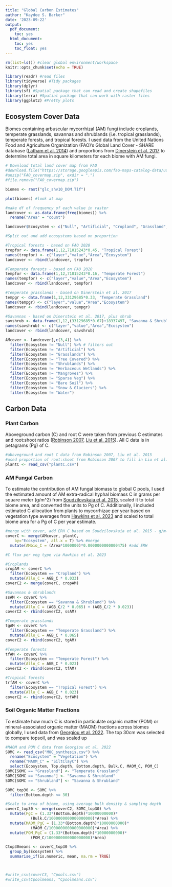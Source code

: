 ```yaml
---
title: "Global Carbon Estimates"
author: "Kaydee S. Barker"
date: '2023-09-22'
output: 
  pdf_document:
    toc: yes
  html_document:
    toc: yes
    toc_float: yes
---
```


```r
rm(list=ls()) #clear global environment/workspace
knitr::opts_chunk$set(echo = TRUE)
```

```r
library(readr) #read files
library(tidyverse) #Tidy packages
library(dplyr)
library(sf) #Spatial package that can read and create shapefiles 
library(terra) #Spatial package that can work with raster files
library(ggplot2) #Pretty plots

```

## Ecosystem Cover Data

Biomes containing arbuscular mycorrhizal (AM) fungi include croplands, temperate grasslands, savannas and shrublands (i.e. tropical grasslands), temperate forests, and tropical forests. I used data from the United Nations Food and Agriculture Organization (FAO)'s Global Land Cover - SHARE database ([Latham et al. 2014](https://www.fao.org/uploads/media/glc-share-doc.pdf)) and proportions from [Dinerstein et al. 2017](https://doi.org/10.1093/biosci/bix014) to determine total area in square kilometers for each biome with AM fungi.

```r

# Download total land cover map from FAO
#download.file("https://storage.googleapis.com/fao-maps-catalog-data/uuid/ba4526fd-cdbf-4028-a1bd-5a559c4bff38/resources/GlcShare_v10_Dominant.zip", destfile= "FAO_covermap.zip")
#unzip("FAO_covermap.zip", exdir = ".")
#file.remove("FAO_covermap.zip")

biomes <- rast("glc_shv10_DOM.Tif")

plot(biomes) #look at map

#make df of frequency of each value in raster
landcover <- as.data.frame(freq(biomes)) %>%
  rename("Area" = "count")

landcover$Ecosystem <- c("Null", "Artificial", "Cropland", "Grassland", "Tree Covered", "Shrubland", "Herbaceous Wetland", "Mangrove", "Sparse Veg", "Bare Soil", "Snow & Glaciers", "Water")

#Split out and add ecosystems based on proportion

#Tropical forests - based on FAO 2020
tropfor <- data.frame(1,12,71015243*0.45, "Tropical Forest")
names(tropfor) <- c("layer","value","Area","Ecosystem")
landcover <- rbind(landcover, tropfor)

#Temperate forests - based on FAO 2020
tempfor <- data.frame(1,12,71015243*0.16, "Temperate Forest")
names(tempfor) <- c("layer","value","Area","Ecosystem")
landcover <- rbind(landcover, tempfor)

#Temperate grasslands - based on Dinerstein et al. 2017
tempgr <- data.frame(1,12,33129685*0.33, "Temperate Grassland")
names(tempgr) <- c("layer","value","Area","Ecosystem")
landcover <- rbind(landcover, tempgr)

#Savannas - based on Dinerstein et al. 2017, plus shrub
savshrub <- data.frame(1,12,(33129685*0.67)+18337497, "Savanna & Shrubland")
names(savshrub) <- c("layer","value","Area","Ecosystem")
landcover <- rbind(landcover, savshrub)

AMcover <- landcover[,c(3,4)] %>%
  filter(Ecosystem != "Null") %>% # filters out
  filter(Ecosystem != "Artificial") %>%
  filter(Ecosystem != "Grasslands") %>%
  filter(Ecosystem != "Tree Covered") %>%
  filter(Ecosystem != "Shrublands") %>%
  filter(Ecosystem != "Herbaceous Wetlands") %>%
  filter(Ecosystem != "Mangroves") %>%
  filter(Ecosystem != "Sparse Veg") %>%
  filter(Ecosystem != "Bare Soil") %>%
  filter(Ecosystem != "Snow & Glaciers") %>%
  filter(Ecosystem != "Water")

```

## Carbon Data

### Plant Carbon

Aboveground carbon (C) and root C were taken from previous C estimates and root:shoot ratios ([Robinson 2007](https://royalsocietypublishing.org/doi/10.1098/rspb.2007.1012), [Liu et al. 2015](https://www.nature.com/articles/nclimate2581)). All C data is in petagrams (Pg) of C.

```r

#aboveground and root C data from Robinson 2007, Liu et al. 2015
#used proportion of root:shoot from Robinson 2007 to fill in Liu et al. 2015 root C estimates - in Pg C
plantC <- read_csv("plantC.csv")

```

### AM Fungal Carbon

To estimate the contribution of AM fungal biomass to global C pools, I used the estimated amount of AM extra-radical hyphal biomass C in grams per square meter (g/m^2) from [Soudzilovskaia et al. 2015](https://onlinelibrary.wiley.com/doi/10.1111/nph.13447), scaled it to total biome area, and converted the units to Pg of C. Additionally, I included estimated C allocation from plants to mycorrhizae per year based on vegetation type averages from [Hawkins et al. 2023](https://doi.org/10.1016/j.cub.2023.02.027) and scaled to total biome area for a Pg of C per year estimate.


```r

#merge with cover, add ERH C based on Soudzilovskaia et al. 2015 - g/m-2 estimates. Different than C flux from Hawkins et al. 2023
coverC <- merge(AMcover, plantC, 
	by="Ecosystem", all.x = T) %>% #merge 
  mutate(AMbio_C = (Area*1000000)*0.0000000000000475) #add ERH

#C flux per veg type via Hawkins et al. 2023

#Croplands
cropAM <- coverC %>%
  filter(Ecosystem == "Cropland") %>%
  mutate(Allo_C = AGB_C * 0.033) 
coverC2 <- merge(coverC, cropAM)

#Savannas & shrublands
ssAM <- coverC %>%
  filter(Ecosystem == "Savanna & Shrubland") %>%
  mutate(Allo_C = (AGB_C/2 * 0.065) + (AGB_C/2 * 0.023))
coverC2 <- rbind(coverC2, ssAM)

#Temperate grasslands
tgAM <- coverC %>%
  filter(Ecosystem == "Temperate Grassland") %>%
  mutate(Allo_C = AGB_C * 0.065) 
coverC2 <- rbind(coverC2, tgAM)

#Temperate forests
tfAM <- coverC %>%
  filter(Ecosystem == "Temperate Forest") %>%
  mutate(Allo_C = AGB_C * 0.023) 
coverC2 <- rbind(coverC2, tfAM)

#Tropical forests
trfAM <- coverC %>%
  filter(Ecosystem == "Tropical Forest") %>%
  mutate(Allo_C = AGB_C * 0.023) 
coverC2 <- rbind(coverC2, trfAM)

```

### Soil Organic Matter Fractions

To estimate how much C is stored in particulate organic matter (POM) or mineral-associated organic matter (MAOM) fractions across biomes globally, I used data from [Georgiou et al. 2022](https://www.nature.com/articles/s41467-022-31540-9). The top 30cm was selected to compare topsoil, and was scaled up 

```r

#MAOM and POM C data from Georgiou et al. 2022
SOMC <- read_csv("MOC_synthesis.csv") %>%
  rename("Ecosystem" = "Vegetation") %>%
  rename("MAOM_C" = "SiltClayC") %>%
  select(Ecosystem, Top.depth, Bottom.depth, Bulk.C, MAOM_C, POM_C)
SOMC[SOMC == "Grassland"] <- "Temperate Grassland"
SOMC[SOMC == "Savanna"] <- "Savanna & Shrubland"
SOMC[SOMC == "Shrubland"] <- "Savanna & Shrubland"

SOMC_top30 <- SOMC %>%
  filter(Bottom.depth <= 30)

#Scale to area of biome, using average bulk density & sampling depth
coverC_top30 <- merge(coverC2, SOMC_top30) %>%
  mutate(PgC = (1.33*(Bottom.depth)*10000000000)*
           (Bulk.C/1000000000000000000)*Area) %>%
  mutate(MAOM_PgC = (1.33*(Bottom.depth)*10000000000)*
           (MAOM_C/1000000000000000000)*Area) %>%
  mutate(POM_PgC = (1.33*(Bottom.depth)*10000000000)*
           (POM_C/1000000000000000000)*Area)

Ctop30means <- coverC_top30 %>%
  group_by(Ecosystem) %>%
  summarise_if(is.numeric, mean, na.rm = TRUE)



#write_csv(coverC3, "Cpools.csv")
#write_csv(Cpoolmeans, "Cpoolmeans.csv")

```


```r


```

